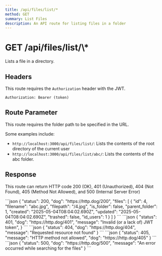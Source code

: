 ```yaml
---
title: /api/files/list/*
method: GET
summary: List Files
description: An API route for listing files in a folder
---
```



<h1>
	<Badge variant="get">GET</Badge> /api/files/list/\*
</h1>

Lists a file in a directory.

## Headers

This route requires the `Authorization` header with the JWT.

```
Authorization: Bearer (token)
```

## Route Parameter

This route requires the folder path to be specified in the URL.

Some examples include:

-   `http://localhost:3000/api/files/list/`: Lists the contents of the root
    directory of the current user
-   `http://localhost:3000/api/files/list/abc/`: Lists the contents of the
    abc folder.

## Response

This route can return HTTP code 200 (OK), 401 (Unauthorized), 404 (Not Found),
405 (Method Not Allowed), and 500 (Internal Server Error)

<Tabs>
	<Tab name="200">
```json
{
    "status": 200,
    "dog": "https://http.dog/200",
    "files": [
        {
            "id": 4,
            "filename": "abc.jpg",
            "filepath": "/4.jpg",
            "is_folder": false,
            "parent_folder": 1,
            "created": "2025-05-04T08:04:02.690Z",
            "updated": "2025-05-04T08:04:02.690Z",
            "trashed": false,
            "id_users": 1
        }
    ]
}
```
    </Tab>
    <Tab name="401">
```json
{
    "status": 401,
    "dog": "https://http.dog/401",
    "message": "Invalid (or a lack of) JWT token",
}
```
    </Tab>
    <Tab name="404">
```json
{
    "status": 404,
    "dog": "https://http.dog/404",
	"message": "Requested resource not found"
}
```
    </Tab>
    <Tab name="405">
```json
{
    "status": 405,
    "message": "HTTP method not allowed",
    "dog": "https://http.dog/405"
}
```
    </Tab>
    <Tab name="500">
```json
{
    "status": 500,
    "dog": "https://http.dog/500",
    "message": "An error occurred while searching for the files"
}
```
    </Tab>
</Tabs>
